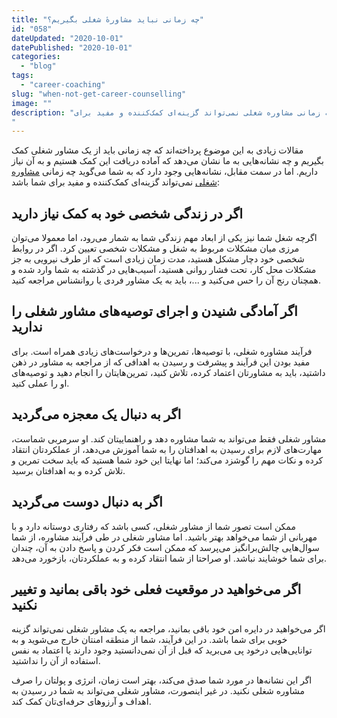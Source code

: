 ```yaml
---
title: "چه زمانی نباید مشاورهٔ شغلی بگیریم؟"
id: "058"
dateUpdated: "2020-10-01"
datePublished: "2020-10-01"
categories:
  - "blog"
tags:
  - "career-coaching"
slug: "when-not-get-career-counselling"
image: ""
description: "مقالات زیادی به این موضوع پرداخته‌اند که چه زمانی باید از یک مشاور شغلی کمک بگیریم و چه نشانه‌هایی به ما نشان می‌دهد که آماده دریافت این کمک هستیم و به آن نیاز داریم. اما در سمت مقابل، نشانه‌هایی وجود دارد که به شما می‌گوید چه زمانی مشاوره شغلی نمی‌تواند گزینه‌ای کمک‌کننده و مفید برای
"
---
```


مقالات زیادی به این موضوع پرداخته‌اند که چه زمانی باید از یک مشاور شغلی کمک بگیریم و چه نشانه‌هایی به ما نشان می‌دهد که آماده دریافت این کمک هستیم و به آن نیاز داریم. اما در سمت مقابل، نشانه‌هایی وجود دارد که به شما می‌گوید چه زمانی [مشاوره شغلی](https://10000rooz.ir/choose-job/) نمی‌تواند گزینه‌ای کمک‌کننده و مفید برای شما باشد:

## اگر در زندگی شخصی خود به کمک نیاز دارید

اگرچه شغل شما نیز یکی از ابعاد مهم زندگی شما به شمار می‌رود، اما معمولا می‌توان مرزی میان مشکلات مربوط به شغل و مشکلات شخصی تعیین کرد. اگر در روابط شخصی خود دچار مشکل هستید، مدت زمان زیادی است که از طرف نیرویی به جز مشکلات محل کار، تحت فشار روانی هستید، آسیب‌هایی در گذشته به شما وارد شده و همچنان رنج آن را حس می‌کنید و ...، باید به یک مشاور فردی یا روانشناس مراجعه کنید.

## اگر آمادگی شنیدن و اجرای توصیه‌های مشاور شغلی را ندارید

فرآیند مشاوره شغلی، با توصیه‌ها، تمرین‌ها و درخواست‌های زیادی همراه است. برای مفید بودن این فرآیند و پیشرفت و رسیدن به اهدافی که از مراجعه به مشاور در ذهن داشتید، باید به مشاورتان اعتماد کرده، تلاش کنید، تمرین‌هایتان را انجام دهید و توصیه‌های او را عملی کنید.

## اگر به دنبال یک معجزه می‌گردید

مشاور شغلی فقط می‌تواند به شما مشاوره دهد و راهنماییتان کند. او سرمربی شماست، مهارت‌های لازم برای رسیدن به اهدافتان را به شما آموزش می‌دهد، از عملکردتان انتقاد کرده و نکات مهم را گوشزد می‌کند؛ اما نهایتا این خود شما هستید که باید سخت تمرین و تلاش کرده و به اهدافتان برسید.

## اگر به دنبال دوست می‌گردید

ممکن است تصور شما از مشاور شغلی، کسی باشد که رفتاری دوستانه دارد و با مهربانی از شما می‌خواهد بهتر باشید. اما مشاور شغلی در طی فرآیند مشاوره، از شما سوال‌هایی چالش‌برانگیز می‌پرسد که ممکن است فکر کردن و پاسخ دادن به آن، چندان برای شما خوشایند نباشد. او صراحتا از شما انتقاد کرده و به عملکردتان، بازخورد می‌دهد.

## اگر می‌خواهید در موقعیت فعلی خود باقی بمانید و تغییر نکنید

اگر می‌خواهید در دایره امن خود باقی بمانید، مراجعه به یک مشاور شغلی نمی‌تواند گزینه خوبی برای شما باشد. در این فرآیند، شما از منطقه امنتان خارج می‌شوید و به توانایی‌هایی درخود پی می‌برید که قبل از آن نمی‌دانستید وجود دارند یا اعتماد به نفس استفاده از آن را نداشتید.

اگر این نشانه‌ها در مورد ‌شما صدق می‌کند، بهتر است زمان، انرژی و پولتان را صرف مشاوره شغلی نکنید. در غیر اینصورت، مشاور شغلی می‌تواند به شما در رسیدن به اهداف و آرزوهای حرفه‌ای‌تان کمک کند.
